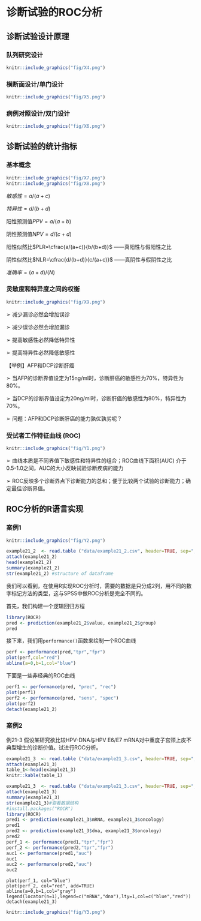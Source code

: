 # **诊断试验的ROC分析**

## 诊断试验设计原理

### 队列研究设计

```r
knitr::include_graphics("fig/X4.png")
```



### 横断面设计/单门设计


```r
knitr::include_graphics("fig/X5.png")
```


### 病例对照设计/双门设计

```r
knitr::include_graphics("fig/X6.png")
```


## 诊断试验的统计指标

### 基本概念

```r
knitr::include_graphics("fig/X7.png")
knitr::include_graphics("fig/X8.png")
```


$敏感性=a/(a+c)$

$特异性=d/(b+d)$

阳性预测值$PPV=a/(a+b)$

阴性预测值$NPV=d/(c+d)$

阳性似然比$PLR=\cfrac{a/(a+c)}{b/(b+d)}$ ——真阳性与假阳性之比

阴性似然比$NLR=\cfrac{d/(b+d)}{c/(a+c)}$ ——真阴性与假阴性之比

$准确率=(a+d)/(N)$


### 灵敏度和特异度之间的权衡

```r
knitr::include_graphics("fig/X9.png")
```

➢ 减少漏诊必然会增加误诊

➢ 减少误诊必然会增加漏诊

➢ 提高敏感性必然降低特异性

➢ 提高特异性必然降低敏感性

【举例】AFP和DCP诊断肝癌

➢ 当AFP的诊断界值设定为15ng/ml时，诊断肝癌的敏感性为70%，特异性为80%。 

➢ 当DCP的诊断界值设定为20ng/ml时，诊断肝癌的敏感性为80%，特异性为70%。 

➢ 问题：AFP和DCP诊断肝癌的能力孰优孰劣呢？


### 受试者工作特征曲线 (ROC)


```r
knitr::include_graphics("fig/Y1.png")
```


➢ 曲线本质是不同界值下敏感性和特异性的组合；ROC曲线下面积(AUC) 介于0.5-1.0之间，AUC的大小反映试验诊断疾病的能力

➢ ROC反映多个诊断界点下诊断能力的总和；便于比较两个试验的诊断能力；确定最佳诊断界值。

## ROC分析的R语言实现

### 案例1

```r
knitr::include_graphics("fig/Y2.png")
```



```r
example21_2  <- read.table ("data/example21_2.csv", header=TRUE, sep=",")
attach(example21_2)
head(example21_2)
summary(example21_2)
str(example21_2) #structure of dataframe
```

我们可以看到，在使用R实现ROC分析时，需要的数据是只分成2列，用不同的数字标记方法的类型，这与SPSS中做ROC分析是完全不同的。
\ 

首先，我们构建一个逻辑回归方程
```r
library(ROCR)
pred <- prediction(example21_2$value, example21_2$group)
pred
```

接下来，我们用`performance()`函数来绘制一个ROC曲线

```r
perf <- performance(pred,"tpr","fpr")
plot(perf,col="red")
abline(a=0,b=1,col="blue")
```

下面是一些非经典的ROC曲线

```r
perf1 <- performance(pred, "prec", "rec")
plot(perf1)
perf2 <- performance(pred, "sens", "spec")
plot(perf2)
detach(example21_2)

```

### 案例2

例21-3 假设某研究欲比较HPV-DNA与HPV E6/E7 mRNA对中重度子宫颈上皮不典型增生的诊断价值。试进行ROC分析。

```r
example21_3  <- read.table ("data/example21_3.csv", header=TRUE, sep=",")
attach(example21_3)
table_1<-head(example21_3)
knitr::kable(table_1)
```

```r
example21_3  <- read.table ("data/example21_3.csv", header=TRUE, sep=",")
attach(example21_3)
summary(example21_3)
str(example21_3)#查看数据结构
#install.packages("ROCR")
library(ROCR)
pred1 <- prediction(example21_3$mRNA, example21_3$oncology)
pred1
pred2 <- prediction(example21_3$dna, example21_3$oncology)
pred2
perf_1 <- performance(pred1,"tpr","fpr")
perf_2 <- performance(pred2,"tpr","fpr")
auc1 <- performance(pred1,"auc")
auc1
auc2 <- performance(pred2,"auc")
auc2
```

```
plot(perf_1, col="blue")
plot(perf_2, col="red", add=TRUE)
abline(a=0,b=1,col="gray")
legend(locator(n=1),legend=c("mRNA","dna"),lty=1,col=c("blue","red"))
detach(example21_3)
```

```r
knitr::include_graphics("fig/Y3.png")
```

